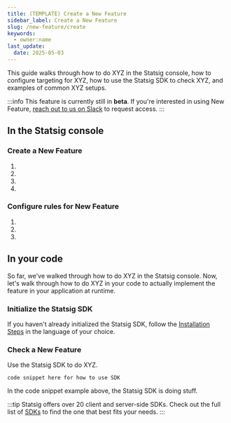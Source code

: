 ```yaml
---
title: (TEMPLATE) Create a New Feature
sidebar_label: Create a New Feature
slug: /new-feature/create
keywords:
  - owner:name
last_update:
  date: 2025-05-03
---
```


This guide walks through how to do XYZ in the Statsig console, how to configure targeting for XYZ, how to use the Statsig SDK to check XYZ, and examples of common XYZ setups.

:::info
This feature is currently still in **beta**. If you're interested in using New Feature, [reach out to us on Slack](https://statsig.com/slack) to request access.
:::

## In the Statsig console

### Create a New Feature
1.
2.
3.
4.
 
### Configure rules for New Feature
1.
2.
3.

## In your code
So far, we've walked through how to do XYZ in the Statsig console. Now, let's walk through how to do XYZ in your code to actually implement the feature in your application at runtime.

### Initialize the Statsig SDK
If you haven't already initialized the Statsig SDK, follow the [Installation Steps](/client/javascript-sdk/react#installation) in the language of your choice.

### Check a New Feature
Use the Statsig SDK to do XYZ.

```tsx
code snippet here for how to use SDK
```
In the code snippet example above, the Statsig SDK is doing stuff.

:::tip
Statsig offers over 20 client and server-side SDKs. Check out the full list of [SDKs](/sdks/quickstart#all-sdks) to find the one that best fits your needs.
:::
